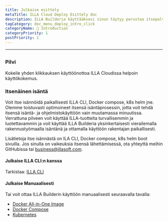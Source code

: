 ```yaml
---
title: Julkaise esittely
metaTitle: ILLA Cloud Deploy Esittely doc
description: ILLA Builderia käyttääksesi sinun täytyy perustaa itsepalveluympäristö paikallisesti tai käyttää ILLA Cloud ohittaa rakennusprosessin ja nopeasti käyttää ILLA tuotteita.
tagCategory: doc_menu_deploy_intro_click
categoryName: 👋 Introduction
categoryPriority: 1
postPriority: 1
---
```


* * *

## <Heading hidden>Julkaise esittely</Heading>

### Pilvi

Kokeile yhden klikkauksen käyttöönottoa ILLA Cloudissa helpoin käyttökokemus.

### Itsenäinen isäntä

Voit itse isännöidä paikallisesti ILLA CLI, Docker compose, k8s helm jne. Olemme toistuvasti optimoineet itsensä isäntäprosessin, jotta voit tehdä itsensä isäntä- ja ohjelmistokäyttöön vain muutamassa minuutissa. Verrattuna pilveen voit käyttää ILLA-tuotteita turvallisemmin ja luotettavammin ja voit käyttää ILLA Builderia yksinkertaisesti vierailemalla rakennustyömaalla isäntänä ja ottamalla käyttöön rakentajan paikallisesti.

Lisätietoja itse isännästä on ILA CLI, Docker compose, k8s helm boot sivuilla.
Jos sinulla on vaikeuksia itsensä lähettämisessä, ota yhteyttä meihin GitHubissa tai business@illasoft.com.

#### Julkaise ILLA CLI:n kanssa

Tarkistaa: [ILLA CLI](https://www.illacloud.com/docs/illa-cli)

#### Julkaise Manuaalisesti

Tai voit ottaa ILLA Builderin käyttöön manuaalisesti seuraavalla tavalla:

-   [Docker All-in-One Image](https://github.com/illacloud/deploy-illa-manually/blob/main/docker/README.md)
-   [Docker Compose](https://github.com/illacloud/deploy-illa-manually/blob/main/docker-compose/README.md)
-   [Kubernetes](https://github.com/illacloud/deploy-illa-manually/blob/main/kubernetes/README.md)
